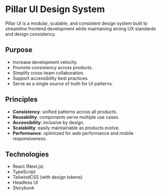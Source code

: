 
# Pillar UI Design System

Pillar UI is a modular, scalable, and consistent design system built to streamline frontend development while maintaining strong UX standards and design consistency.

## Purpose

- Increase development velocity.
- Promote consistency across products.
- Simplify cross-team collaboration.
- Support accessibility best practices.
- Serve as a single source of truth for UI patterns.

## Principles

- **Consistency**: unified patterns across all products.
- **Reusability**: components serve multiple use cases.
- **Accessibility**: inclusive by design.
- **Scalability**: easily maintainable as products evolve.
- **Performance**: optimized for web performance and mobile responsiveness.

## Technologies

- React (Next.js)
- TypeScript
- TailwindCSS (with design tokens)
- Headless UI
- Storybook